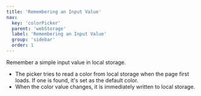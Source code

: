 ```yaml
---
title: 'Remembering an Input Value'
nav:
  key: 'colorPicker'
  parent: 'webStorage'
  label: 'Remembering an Input Value'
  group: 'sidebar'
  order: 1
---
```



Remember a simple input value in local storage.

 - The picker tries to read a color from local storage when the page first loads. If one is found, it's set as the default color.
 - When the color value changes, it is immediately written to local storage.
